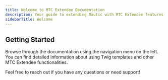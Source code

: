 ```yaml
---
title: Welcome to MTC Extendee Documentation
description: Your guide to extending Mautic with MTC Extendee features.
sidebarTitle: Welcome
---
```


## Getting Started

Browse through the documentation using the navigation menu on the left. You can find detailed information about using Twig templates and other MTC Extendee functionalities.

Feel free to reach out if you have any questions or need support!
